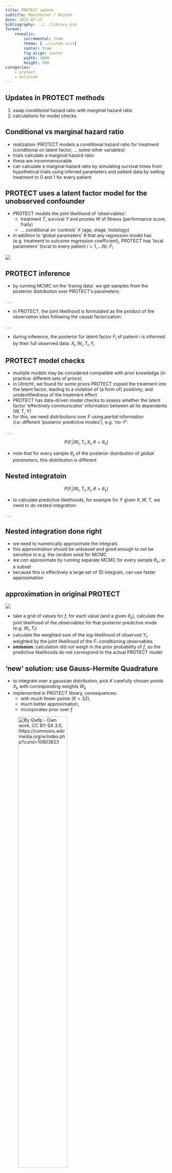```yaml
---
title: PROTECT update
subtitle: Manchester / Rajesh
date: 2025-07-13
bibliography: ../../library.bib
format:
    revealjs:
        incremental: true
        theme: [../custom.scss]
        center: true
        fig-align: center
        width: 1600
        height: 900
categories:
    - protect
    - unlisted
---
```


## Updates in PROTECT methods

1. swap *conditional* hazard ratio with *marginal* hazard ratio
2. calculations for model checks

## Conditional vs marginal hazard ratio

- realization: PROTECT models a conditional hazard ratio for treatment (conditional on latent factor, ... some other variables)
- trials calculate a *marginal* hazard ratio
- these are incommensurable
- can calculate a marginal hazard ratio by simulating survival times from hypothetical trials using inferred parameters and patient data by setting treatment to 0 and 1 for every patient

## PROTECT uses a latent factor model for the unobserved confounder

:::{layout="[6,4]"}

- PROTECT models the joint likelihood of 'observables':
  - treatment $T$, survival $Y$ and proxies $W$ of fitness (performance score, fraily)
  - ... conditional on 'controls' $X$ (age, stage, histology)
- in addition to 'global parameters' $\theta$ that any regression model has (e.g. treatment to outcome regression coefficient),
PROTECT has 'local parameters' (local to every patient $i=1, ... N$): $F_i$

![](figs/protect_dag.png)

:::

## PROTECT inference

- by running MCMC on the 'trainig data', we get samples from the posterior distribution over PROTECT's parameters:

. . . 

\begin{align*}
p(\theta,F|T,Y,W,X) &\propto p(Y,T,W|X,\theta,F) p(F|X, \theta) p(\theta)
\end{align*}

- in PROTECT, the joint likelihood is formulated as the product of the observation sites following the causal factorization:

. . . 

\begin{align*}
p(Y,T,W|X,\theta,F) =  p(Y|T,X,\theta,F) p(T|X,\theta,F) p(W|X,\theta,F)
\end{align*}

- during inference, the posterior for latent factor $F_i$ of patient $i$ is informed by their full observed data: $X_i, W_i, T_i, Y_i$

## PROTECT model checks

- multiple models may be considered compatible with prior knowledge (in practice: different sets of priors)
- in Utrecht, we found for some priors PROTECT copied the treatment into the latent factor, leading to a violation of (a form of) positivity, and unidentifiedness of the treatment effect
- PROTECT has data-driven model checks to assess whether the latent factor 'effectively communicates' information between all its dependents (W, T, Y)
- for this, we need distributions over $F$ using *partial* information (i.e. different 'posterior predictive modes'), e.g. 'no-$Y$':

. . . 

$$P(F_i|W_i,T_i,X_i,\theta = \theta_s)$$

- note that for every sample $\theta_s$ of the posterior distribution of *global parameters*, this distirbution is different

## Nested integratoin

$$P(F_i|W_i,T_i,X_i,\theta = \theta_s)$$

- to calculate predictive likelihoods, for example for $Y$ given $X,W,T$, we need to do nested integration:

. . . 

\begin{align*}
l(Y_i|X_i,W_i,T_i,\{\theta_s\}) &= \sum_s l(Y_i|X_i,W_i,T_i,\theta_s) \\
                                &= \sum_s \int_{-\infty}^{\infty}l(Y_i|X_i,W_i,T_i,f,\theta_s)p(f|T_i,W_i,X_i,\theta_s)df
\end{align*}

## Nested integration done right

- we need to numerically approximate the integrals
- this approximation should be unbiased and good enough to not be sensitive to e.g. the random seed for MCMC
- we *can* approximate by running separate MCMC for every sample $\theta_s$, or a subset
- because this is effectively a large set of 1D integrals, can use faster approximation

## approximation in original PROTECT

![](figs/appendix_grid.png)

- take a grid of values for $f$, for each value (and a given $\theta_s$), calculate the joint likelihood of the observables for that posterior predictive mode (e.g. $W_i,T_i$)
- calculate the weighted sum of the log-likelihood of observed $Y_i$, weighted by the joint likelihood of the $F-$conditioning observables
- **omission**: calculation did not weigh in the prior probability of $f$, so the predictive likelihoods do not correspond to the actual PROTECT model

## 'new' solution: use Gauss-Hermite Quadrature

:::{layout="[8,2]"}

- to integrate over a gaussian distribution, pick $K$ carefully chosen points $X_k$ with corresponding weights $W_k$
- implemented in PROTECT library, consequences:
  - with much fewer points ($K=32$),
  - much better approximation,
  - incorporates prior over $f$

![By Qwfp - Own work, CC BY-SA 3.0, https://commons.wikimedia.org/w/index.php?curid=10803823](figs/gh.png){width="60%"}

:::


